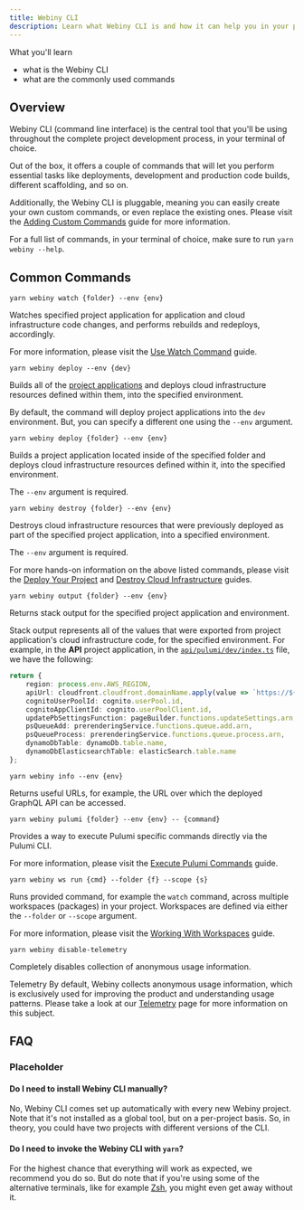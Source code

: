 ```yaml
---
title: Webiny CLI
description: Learn what Webiny CLI is and how it can help you in your project development.
---
```



<Alert type="success">

What you'll learn
- what is the Webiny CLI
- what are the commonly used commands

</Alert>

## Overview

Webiny CLI (command line interface) is the central tool that you'll be using throughout the complete project development process, in your terminal of choice.

Out of the box, it offers a couple of commands that will let you perform essential tasks like deployments, development and production code builds, different scaffolding, and so on.

Additionally, the Webiny CLI is pluggable, meaning you can easily create your own custom commands, or even replace the existing ones. Please visit the [Adding Custom Commands](/docs/tutorials/webiny-cli/adding-custom-commands) guide for more information.

<Alert type="info">

For a full list of commands, in your terminal of choice, make sure to run `yarn webiny --help`.

</Alert>

## Common Commands

`yarn webiny watch {folder} --env {env}`

Watches specified project application for application and cloud infrastructure code changes, and performs rebuilds and redeploys, accordingly.

<Alert type="info">

For more information, please visit the [Use Watch Command](/docs/how-to-guides/use-watch-command) guide.

</Alert>

`yarn webiny deploy --env {dev}`

Builds all of the [project applications](/docs/key-topics/project-organization/project-applications-and-packages) and deploys cloud infrastructure resources defined within them, into the specified environment.

By default, the command will deploy project applications into the `dev` environment. But, you can specify a different one using the `--env` argument.

`yarn webiny deploy {folder} --env {env}`

Builds a project application located inside of the specified folder and deploys cloud infrastructure resources defined within it, into the specified environment.

The `--env` argument is required.

`yarn webiny destroy {folder} --env {env}`

Destroys cloud infrastructure resources that were previously deployed as part of the specified project application, into a specified environment.

The `--env` argument is required.

<Alert type="info">

For more hands-on information on the above listed commands, please visit the [Deploy Your Project](/docs/how-to-guides/deployment/deploy-your-project) and [Destroy Cloud Infrastructure](/docs/how-to-guides/deployment/destroy-cloud-infrastructure) guides.

</Alert>

`yarn webiny output {folder} --env {env}`

Returns stack output for the specified project application and environment.

<Alert type="info">

Stack output represents all of the values that were exported from project application's cloud infrastructure code, for the specified environment. For example, in the **API** project application, in the [`api/pulumi/dev/index.ts`](https://github.com/webiny/webiny-js/blob/v5.14.0/packages/cwp-template-aws/template/api/pulumi/dev/index.ts#L127-L136) file, we have the following:

```ts pinterest-clone/api/pulumi/dev/index.ts
return {
    region: process.env.AWS_REGION,
    apiUrl: cloudfront.cloudfront.domainName.apply(value => `https://${value}`),
    cognitoUserPoolId: cognito.userPool.id,
    cognitoAppClientId: cognito.userPoolClient.id,
    updatePbSettingsFunction: pageBuilder.functions.updateSettings.arn,
    psQueueAdd: prerenderingService.functions.queue.add.arn,
    psQueueProcess: prerenderingService.functions.queue.process.arn,
    dynamoDbTable: dynamoDb.table.name,
    dynamoDbElasticsearchTable: elasticSearch.table.name
};
```

</Alert>

`yarn webiny info --env {env}`

Returns useful URLs, for example, the URL over which the deployed GraphQL API can be accessed.

`yarn webiny pulumi {folder} --env {env} -- {command}`

Provides a way to execute Pulumi specific commands directly via the Pulumi CLI.

<Alert type="info">

For more information, please visit the [Execute Pulumi Commands](/docs/how-to-guides/deployment/execute-pulumi-commands) guide.

</Alert>

`yarn webiny ws run {cmd} --folder {f} --scope {s}`

Runs provided command, for example the `watch` command, across multiple workspaces (packages) in your project. Workspaces are defined via either the `--folder` or `--scope` argument.

<Alert type="info">

For more information, please visit the [Working With Workspaces](/docs/how-to-guides/working-with-workspaces) guide.

</Alert>

`yarn webiny disable-telemetry`

Completely disables collection of anonymous usage information.

<Alert type="warning"> 

Telemetry
By default, Webiny collects anonymous usage information, which is exclusively used for improving the product and understanding usage patterns. Please take a look at our [Telemetry](https://www.webiny.com/telemetry/) page for more information on this subject.

</Alert>

## FAQ

### Placeholder

#### Do I need to install Webiny CLI manually?

No, Webiny CLI comes set up automatically with every new Webiny project. Note that it's not installed as a global tool, but on a per-project basis. So, in theory, you could have two projects with different versions of the CLI.

#### Do I need to invoke the Webiny CLI with `yarn`?

For the highest chance that everything will work as expected, we recommend you do so. But do note that if you're using some of the alternative terminals, like for example [Zsh](https://ohmyz.sh/), you might even get away without it.
